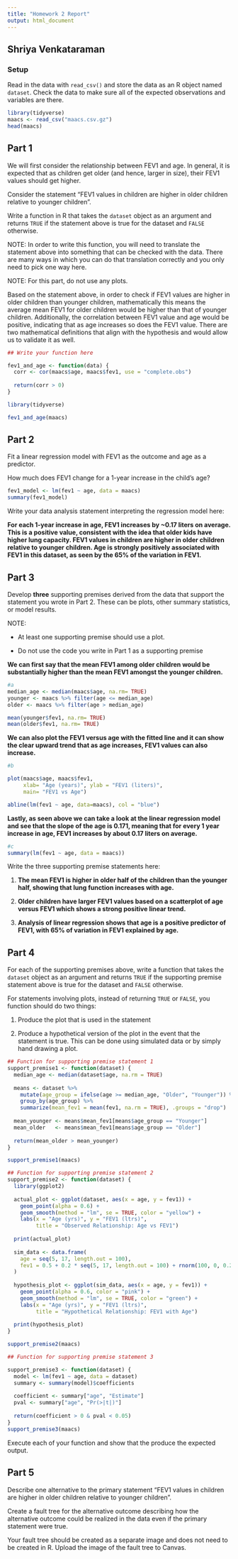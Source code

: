 ```yaml
---
title: "Homework 2 Report"
output: html_document
---
```



## Shriya Venkataraman


### Setup

Read in the data with `read_csv()` and store the data as an R object named `dataset`. Check the data to make sure all of the expected observations and variables are there.


```r
library(tidyverse)
maacs <- read_csv("maacs.csv.gz")
head(maacs)
```

## Part 1

We will first consider the relationship between FEV1 and age. In general, it is expected that as children get older (and hence, larger in size), their FEV1 values should get higher. 

Consider the statement "FEV1 values in children are higher in older children relative to younger children". 

Write a function in R that takes the `dataset` object as an argument and returns `TRUE` if the statement above is true for the dataset and `FALSE` otherwise. 

NOTE: In order to write this function, you will need to translate the statement above into something that can be checked with the data. There are many ways in which you can do that translation correctly and you only need to pick one way here. 

NOTE: For this part, do not use any plots.

Based on the statement above, in order to check if FEV1 values are higher in older children than younger children, mathematically this means the average mean FEV1 for older children would be higher than that of younger children. Additionally, the correlation between FEV1 value and age would be positive, indicating that as age increases so does the FEV1 value. There are two mathematical definitions that align with the hypothesis and would allow us to validate it as well. 

```r
## Write your function here

fev1_and_age <- function(data) {
  corr <- cor(maacs$age, maacs$fev1, use = "complete.obs")
  
  return(corr > 0)
}

library(tidyverse)

fev1_and_age(maacs)

```


## Part 2

Fit a linear regression model with FEV1 as the outcome and age as a predictor.

How much does FEV1 change for a 1-year increase in the child's age? 

```r

fev1_model <- lm(fev1 ~ age, data = maacs)
summary(fev1_model)

```


Write your data analysis statement interpreting the regression model here:

**For each 1-year increase in age, FEV1 increases by ~0.17 liters on average. This is a positive value, consistent with the idea that older kids have higher lung capacity. FEV1 values in children are higher in older children relative to younger children. Age is strongly positively associated with FEV1 in this dataset, as seen by the 65% of the variation in FEV1.**

## Part 3

Develop **three** supporting premises derived from the data that support the statement you wrote in Part 2. These can be plots, other summary statistics, or model results. 

NOTE: 

* At least one supporting premise should use a plot.

* Do not use the code you write in Part 1 as a supporting premise

**We can first say that the mean FEV1 among older children would be substantially higher than the mean FEV1 amongst the younger children.**

```r
#a 
median_age <- median(maacs$age, na.rm= TRUE)
younger <- maacs %>% filter(age <= median_age)
older <- maacs %>% filter(age > median_age)

mean(younger$fev1, na.rm= TRUE)
mean(older$fev1, na.rm= TRUE)


```

**We can also plot the FEV1 versus age with the fitted line and it can show the clear upward trend that as age increases, FEV1 values can also increase.**

```r
#b 

plot(maacs$age, maacs$fev1, 
     xlab= "Age (years)", ylab = "FEV1 (liters)", 
     main= "FEV1 vs Age")

abline(lm(fev1 ~ age, data=maacs), col = "blue")

```
**Lastly, as seen above we can take a look at the linear regression model and see that the slope of the age is 0.171, meaning that for every 1 year increase in age, FEV1 increases by about 0.17 liters on average.** 

```r
#c
summary(lm(fev1 ~ age, data = maacs))


```


Write the three supporting premise statements here:

1. **The mean FEV1 is higher in older half of the children than the younger half, showing that lung function increases with age.**

2. **Older children have larger FEV1 values based on a scatterplot of age versus FEV1 which shows a strong positive linear trend.** 

3. **Analysis of linear regression shows that age is a positive predictor of FEV1, with 65% of variation in FEV1 explained by age.**


## Part 4

For each of the supporting premises above, write a function that takes the `dataset` object as an argument and returns `TRUE` if the supporting premise statement above is true for the dataset and `FALSE` otherwise. 

For statements involving plots, instead of returning `TRUE` or `FALSE`, you function should do two things:

1. Produce the plot that is used in the statement

2. Produce a hypothetical version of the plot in the event that the statement is true. This can be done using simulated data or by simply hand drawing a plot.


```r
## Function for supporting premise statement 1
support_premise1 <- function(dataset) {
  median_age <- median(dataset$age, na.rm = TRUE)
  
  means <- dataset %>%
    mutate(age_group = ifelse(age >= median_age, "Older", "Younger")) %>%
    group_by(age_group) %>%
    summarize(mean_fev1 = mean(fev1, na.rm = TRUE), .groups = "drop")
  
  mean_younger <- means$mean_fev1[means$age_group == "Younger"]
  mean_older   <- means$mean_fev1[means$age_group == "Older"]
  
  return(mean_older > mean_younger)
}

support_premise1(maacs)

```


```r
## Function for supporting premise statement 2
support_premise2 <- function(dataset) {
  library(ggplot2)
  
  actual_plot <- ggplot(dataset, aes(x = age, y = fev1)) +
    geom_point(alpha = 0.6) +
    geom_smooth(method = "lm", se = TRUE, color = "yellow") +
    labs(x = "Age (yrs)", y = "FEV1 (ltrs)",
         title = "Observed Relationship: Age vs FEV1")
  
  print(actual_plot)
  
  sim_data <- data.frame(
    age = seq(5, 17, length.out = 100),
    fev1 = 0.5 + 0.2 * seq(5, 17, length.out = 100) + rnorm(100, 0, 0.2)
  )
  
  hypothesis_plot <- ggplot(sim_data, aes(x = age, y = fev1)) +
    geom_point(alpha = 0.6, color = "pink") +
    geom_smooth(method = "lm", se = TRUE, color = "green") +
    labs(x = "Age (yrs)", y = "FEV1 (ltrs)",
         title = "Hypothetical Relationship: FEV1 with Age")
  
  print(hypothesis_plot)
}

support_premise2(maacs)

```


```r
## Function for supporting premise statement 3

support_premise3 <- function(dataset) {
  model <- lm(fev1 ~ age, data = dataset)
  summary <- summary(model)$coefficients
  
  coefficient <- summary["age", "Estimate"]
  pval <- summary["age", "Pr(>|t|)"]
  
  return(coefficient > 0 & pval < 0.05)
}
support_premise3(maacs)

```

Execute each of your function and show that the produce the expected output.




## Part 5

Describe one alternative to the primary statement "FEV1 values in children are higher in older children relative to younger children". 

Create a fault tree for the alternative outcome describing how the alternative outcome could be realized in the data even if the primary statement were true.

Your fault tree should be created as a separate image and does not need to be created in R. Upload the image of the fault tree to Canvas.


